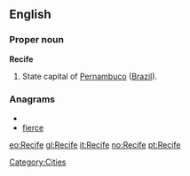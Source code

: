 ==English==

===Proper noun===
'''Recife'''

#State capital of [[Pernambuco]] ([[Brazil]]).

===Anagrams===
* {{alphagram|ceefir}}
* [[fierce#English|fierce]]


[[Category:Cities]]

[[eo:Recife]]
[[gl:Recife]]
[[it:Recife]]
[[no:Recife]]
[[pt:Recife]]